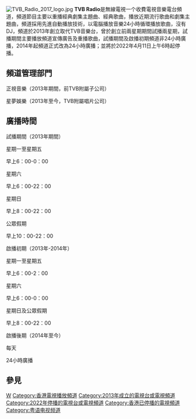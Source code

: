 {{Unreferenced|time=2020-09-06T03:26:58+00:00}}
[[File:TVB_Radio_2017_logo.jpg|thumb]]
'''TVB Radio'''是無線電視一个收費電視音樂電台頻道，頻道節目主要以重播經典劇集主題曲、經典歌曲，播放近期流行歌曲和劇集主題曲，頻道採用先進自動播放技術，以電腦播放音樂24小時循環播放歌曲，沒有DJ，頻道於2013年創立取代TVB音樂台，曾於創立前兩星期期間試播兩星期，試播期間主要播放頻道宣傳廣告及重播歌曲，試播期間及啟播初期頻道非24小時廣播，2014年起頻道正式改為24小時廣播；並將於2022年4月11日上午6時起停播。

==頻道管理部門==
正視音樂（2013年期間，前TVB附屬子公司）

星夢娛樂（2013年至今，TVB附屬唱片公司）

==廣播時間==
試播期間（2013年期間）

星期一至星期五

早上6：00-0：00

星期六

早上6：00-22：00

星期日

早上8：00-22：00

公眾假期

早上10：00-22：00

啟播初期（2013年-2014年）

星期一至星期五

早上6：00-2：00

星期六

早上6：00-0：00

星期日及公眾假期

早上8：00-22：00

啟播後期（2014年至今）

每天

24小時廣播

==參見==
{{reflist}}

{{电视广播有限公司频道列表}}

[[Category:電視廣播有限公司電視頻道|W]]
[[Category:香港電視播放頻道|Category:香港電視播放頻道]]
[[Category:2013年成立的電視台或電視頻道|Category:2013年成立的電視台或電視頻道]]
[[Category:2022年停播的電視台或電視頻道|Category:2022年停播的電視台或電視頻道]]
[[Category:香港已停播的電視頻道|Category:香港已停播的電視頻道]]
[[Category:粤语电视频道|Category:粤语电视频道]]